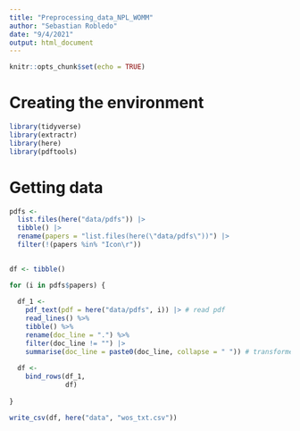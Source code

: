 ```yaml
---
title: "Preprocessing_data_NPL_WOMM"
author: "Sebastian Robledo"
date: "9/4/2021"
output: html_document
---
```


```r
knitr::opts_chunk$set(echo = TRUE)
```

# Creating the environment

```r
library(tidyverse)
library(extractr)
library(here)
library(pdftools)
```

# Getting data 

```r
pdfs <- 
  list.files(here("data/pdfs")) |> 
  tibble() |>
  rename(papers = "list.files(here(\"data/pdfs\"))") |> 
  filter(!(papers %in% "Icon\r")) 
  

df <- tibble()

for (i in pdfs$papers) {
  
  df_1 <- 
    pdf_text(pdf = here("data/pdfs", i)) |> # read pdf
    read_lines() %>% 
    tibble() %>% 
    rename(doc_line = ".") %>% 
    filter(doc_line != "") |> 
    summarise(doc_line = paste0(doc_line, collapse = " ")) # transforme
  
  df <- 
    bind_rows(df_1,
              df)
  
}

```


```r
write_csv(df, here("data", "wos_txt.csv"))
```


